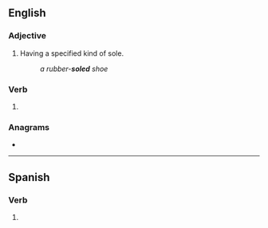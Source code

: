 ==English==

===Adjective===
{{en-adj|-}}

# {{lb|en|in combination}} Having a specified kind of sole.
#: ''a rubber-'''soled''' shoe''

===Verb===
{{head|en|verb form}}

# {{en-past of|sole}}

===Anagrams===
* {{anagrams|en|a=delos|Delos|Deols|Doles|Ledos|Lodes|OLEDs|doles|dosel|lodes|losed}}

----

==Spanish==

===Verb===
{{head|es|verb form}}

# {{es-verb form of|soler}}